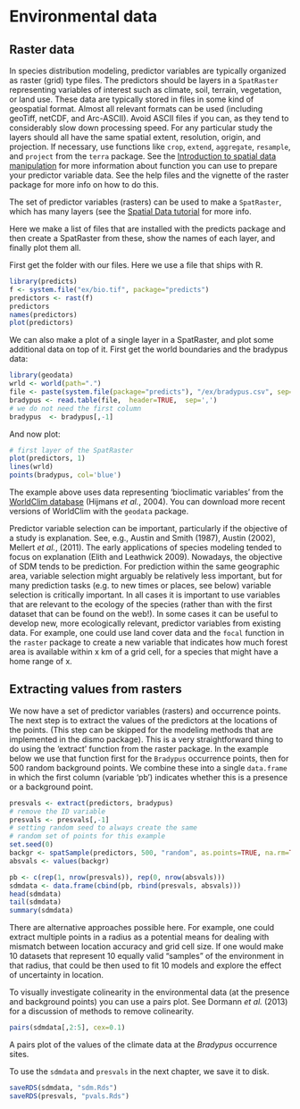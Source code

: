 # Environmental data

## Raster data

In species distribution modeling, predictor variables are typically organized as raster (grid) type files. The predictors should be layers in a `SpatRaster` representing variables of interest such as climate, soil, terrain, vegetation, or land use. These data are typically stored in files in some kind of geospatial format. Almost all relevant formats can be used (including geoTiff, netCDF, and Arc-ASCII). Avoid ASCII files if you can, as they tend to considerably slow down processing speed. For any particular study the layers should all have the same spatial extent, resolution, origin, and projection. If necessary, use functions like `crop`, `extend`, `aggregate`, `resample`, and `project` from the `terra` package. See the [Introduction to spatial data manipulation](../../spatial/8-rastermanip.html) for more information about function you can use to prepare your predictor variable data. See the help files and the vignette of the raster package for more info on how to do this. 

The set of predictor variables (rasters) can be used to make a `SpatRaster`, which has many layers (see the [Spatial Data tutorial](../../spatial/4-rasterdata.html) for more info. 

Here we make a list of files that are installed with the predicts package and then create a SpatRaster from these, show the names of each layer, and finally plot them all.

First get the folder with our files. Here we use a file that ships with R. 

```r
library(predicts)
f <- system.file("ex/bio.tif", package="predicts")
predictors <- rast(f)
predictors
names(predictors)
plot(predictors)
```


We can also make a plot of a single layer in a SpatRaster, and plot some additional data on top of it. First get the world boundaries and the bradypus data:
```r
library(geodata)
wrld <- world(path=".")
file <- paste(system.file(package="predicts"), "/ex/bradypus.csv", sep="")
bradypus <- read.table(file,  header=TRUE,  sep=',')
# we do not need the first column
bradypus  <- bradypus[,-1]
```

And now plot:
```r
# first layer of the SpatRaster
plot(predictors, 1)
lines(wrld)
points(bradypus, col='blue')
```

The example above uses data representing 'bioclimatic variables' from the [WorldClim database](http://www.worldclim.org) (Hijmans *et al.*, 2004). You can download more recent versions of WorldClim with the `geodata` package.

Predictor variable selection can be important, particularly if the objective of a study is explanation. See, e.g., Austin and Smith (1987), Austin (2002), Mellert *et al.*, (2011). The early applications of species modeling tended to focus on explanation (Elith and Leathwick 2009). Nowadays, the objective of SDM tends to be prediction.  For prediction within the same geographic area, variable selection might arguably be relatively less important, but for many prediction tasks (e.g. to new times or places, see below) variable selection is critically important. In all cases it is important to use variables that are relevant to the ecology of the species (rather than with the first dataset that can be found on the web!).  In some cases it can be useful to develop new, more ecologically relevant, predictor variables from existing data. For example, one could use land cover data and the `focal` function in the `raster ` package to create a new variable that indicates how much forest area is available within x km of a grid cell, for a species that might have a home range of x. 



## Extracting values from rasters

We now have a set of predictor variables (rasters) and occurrence points. The next step is to extract the values of the predictors at the locations of the points. (This step can be skipped for the modeling methods that are implemented in the dismo package). This is a very straightforward thing to do using the 'extract' function from the raster package. In the example below we use that function first for the `Bradypus` occurrence points, then for 500 random background points. We combine these into a single `data.frame` in which the first column (variable 'pb') indicates whether this is a presence or a background point.

```r
presvals <- extract(predictors, bradypus)
# remove the ID variable
presvals <- presvals[,-1]
# setting random seed to always create the same
# random set of points for this example
set.seed(0)
backgr <- spatSample(predictors, 500, "random", as.points=TRUE, na.rm=TRUE)
absvals <- values(backgr)

pb <- c(rep(1, nrow(presvals)), rep(0, nrow(absvals)))
sdmdata <- data.frame(cbind(pb, rbind(presvals, absvals)))
head(sdmdata)
tail(sdmdata)
summary(sdmdata)
```

There are alternative approaches possible here. For example, one could extract multiple points in a radius as a potential means for dealing with mismatch between location accuracy and grid cell size. If one would make 10 datasets that represent 10 equally valid "samples" of the environment in that radius, that could be then used to fit 10 models and explore the effect of uncertainty in location. 

To visually investigate colinearity in the environmental data (at the presence and background points) you can use a pairs plot. See Dormann *et al.* (2013) for a discussion of methods to remove colinearity. 

```r
pairs(sdmdata[,2:5], cex=0.1)
```

A pairs plot of the values of the climate data at the *Bradypus* occurrence sites.

To use the `sdmdata` and `presvals` in the next chapter, we save it to disk.

```r
saveRDS(sdmdata, "sdm.Rds")
saveRDS(presvals, "pvals.Rds")
```
